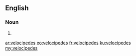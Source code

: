 ==English==

===Noun===
{{head|en}}

# {{plural of|velocipede}}

[[ar:velocipedes]]
[[eo:velocipedes]]
[[fr:velocipedes]]
[[ku:velocipedes]]
[[my:velocipedes]]